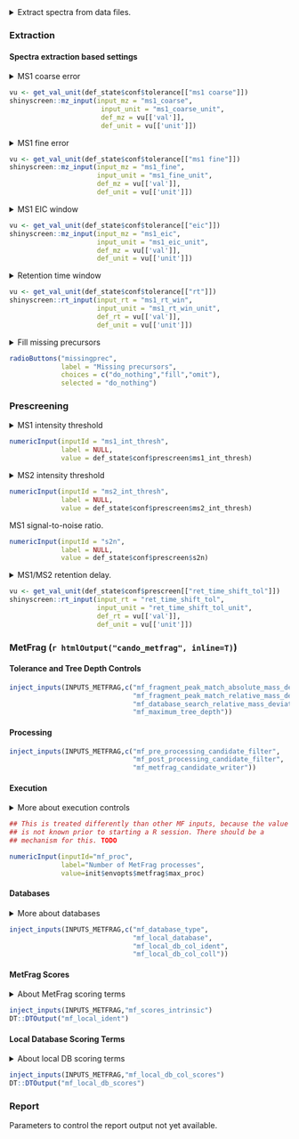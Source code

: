 <details><summary>Extract spectra from data files.</summary>

Spectral extraction is controled by the parameters under the
_Extraction_ tab, while the quality check parameters are located under
the _Prescreening_ tab.

After Shinyscreen is configured and the compound lists loaded, it is
possible to proceed with extracting the data. The extraction process
can start after pressing `Extract`. Depending on the size of the
commpound list and the properties of the data files this may take a
while.

Once the data is extracted, quality checking can be carried out using
the `Prescreen` button.

The parameters affecting current extraction are displayed in the
*Overview* section. 

</details>

### Extraction

#### Spectra extraction based settings

<details><summary>MS1 coarse error</summary>

Extract all entries matching the target mass within this error in the
precursor table.
</details>
```r
vu <- get_val_unit(def_state$conf$tolerance[["ms1 coarse"]])
shinyscreen::mz_input(input_mz = "ms1_coarse",
                       input_unit = "ms1_coarse_unit",
                       def_mz = vu[['val']],
                       def_unit = vu[['unit']])
```

<details><summary>MS1 fine error</summary>

The precursor table masses can be of lower accuracy. Once there is a
match within the coarse error, it can be further checked versus the
fine error bounds directly in the mass spectrum.

</details>
```r
vu <- get_val_unit(def_state$conf$tolerance[["ms1 fine"]])
shinyscreen::mz_input(input_mz = "ms1_fine",
                      input_unit = "ms1_fine_unit",
                      def_mz = vu[['val']],
                      def_unit = vu[['unit']])
```

<details><summary>MS1 EIC window</summary>

The mz interval over which the intensities are aggregated to generate
a chromatogram.

</details>
```r
vu <- get_val_unit(def_state$conf$tolerance[["eic"]])
shinyscreen::mz_input(input_mz = "ms1_eic",
                      input_unit = "ms1_eic_unit",
                      def_mz = vu[['val']],
                      def_unit = vu[['unit']])
```

<details><summary>Retention time window</summary>

If the expected retention time has been specified for the compound,
then search for the MS1 signature inside the window defined by this
range.

</details>
```r
vu <- get_val_unit(def_state$conf$tolerance[["rt"]])
shinyscreen::rt_input(input_rt = "ms1_rt_win",
                      input_unit = "ms1_rt_win_unit",
                      def_rt = vu[['val']],
                      def_unit = vu[['unit']])
```

<details><summary>Fill missing precursors</summary>

* **fill** : Try to guess precursors of MS2 entries. This is done by
picking MS1 which chronologically preceeds a given MS2 entry.
* **omit** : Ignore MS2 with missing precursors.
* **do_nothing** : Default. Use MS1--MS2 metadata recorded in the file
to associate MS1 and MS2 entries. Usually works.  
</details>
```r
radioButtons("missingprec",
             label = "Missing precursors",
             choices = c("do_nothing","fill","omit"),
             selected = "do_nothing")

```

### Prescreening

<details><summary>MS1 intensity threshold</summary>

Ignore MS1 signal below the threshold.

</details>
```r

numericInput(inputId = "ms1_int_thresh",
             label = NULL,
             value = def_state$conf$prescreen$ms1_int_thresh)
```

<details><summary>MS2 intensity threshold</summary>

Ignore MS2 signal below the threshold.

</details>
```r

numericInput(inputId = "ms2_int_thresh",
             label = NULL,
             value = def_state$conf$prescreen$ms2_int_thresh)
```


MS1 signal-to-noise ratio.

```r

numericInput(inputId = "s2n",
             label = NULL,
             value = def_state$conf$prescreen$s2n)
```


<details><summary>MS1/MS2 retention delay.</summary>

Look for associated MS2 spectrum within this window around the MS1
peak.

</details>
```r
vu <- get_val_unit(def_state$conf$prescreen[["ret_time_shift_tol"]])
shinyscreen::rt_input(input_rt = "ret_time_shift_tol",
                      input_unit = "ret_time_shift_tol_unit",
                      def_rt = vu[['val']],
                      def_unit = vu[['unit']])
```

### MetFrag (`r htmlOutput("cando_metfrag", inline=T)`)

<!-- If `java` and `MetFragCL` are available, Shinyscreen can run -->
<!-- `MetFragCL`. The configuration is a subset of what a MetFrag config -->
<!-- file looks like. -->


<div class="flex-cols"> <!-- metfrag-conf-box-1 -->
<div> <!-- metfrag-conf-tolerance -->

#### Tolerance and Tree Depth Controls

```r
inject_inputs(INPUTS_METFRAG,c("mf_fragment_peak_match_absolute_mass_deviation",
                               "mf_fragment_peak_match_relative_mass_deviation",
                               "mf_database_search_relative_mass_deviation",
                               "mf_maximum_tree_depth"))
```
</div> <!-- metfrag-conf-tolerance -->

<div> <!-- metfrag-conf-processing -->

#### Processing

```r
inject_inputs(INPUTS_METFRAG,c("mf_pre_processing_candidate_filter",
                               "mf_post_processing_candidate_filter",
                               "mf_metfrag_candidate_writer"))
```
</div> <!-- metfrag-conf-processing -->

<div> 

<!-- metfrag-conf-execution -->
#### Execution

<details><summary>More about execution controls</summary>

The `Number of MetFrag Processses` field will show the maximum amount
of logical threads available on the platform which executes
MetFrag. Consider that, if you use all of them, this might cause an
overload of the system's resources.

</details>

```r
## This is treated differently than other MF inputs, because the value
## is not known prior to starting a R session. There should be a
## mechanism for this. TODO

numericInput(inputId="mf_proc",
             label="Number of MetFrag processes",
             value=init$envopts$metfrag$max_proc)
```

</div> <!-- metfrag-conf-execution -->

</div> <!-- metfrag-conf-box-1 -->

<div class="flex-cols"> <!-- metfrag-conf-box-2 -->
<div> <!-- metfrag-conf-databases -->

#### Databases

<details><summary>More about databases</summary>

MetFrag offers a possibility to query different chemical
databases. Some, such as `PubChem` are remote and some, such as
`PubChemLite` are files that can be downloaded and used locally. At
the moment, Shinyscreen has only been well tested with `LocalCSV`
databases --- those which come in a CSV format. The Shinyscreen
development team is keen to hear experiences of experimentation with
other sources and. Let us know what works, or does not work and
whether having other sources available is important for your
endeavours.

As for the `LocalCSV` types of databases, on an abstract level they
can be viewed as collections of metadata about various
compounds. There will be *identifier* fields which are unique to a
compound. As an example, those could be `Identifier`, or
`CompoundName` columns in a PubChemLite database. Additionally, there
will be lots of other fields, some of which can be used as *scoring
terms*. For example, annotation, patent and PubMed count columns in a
PubChemLite database can be used by MetFrag to aid sensible ranking of
candidates.

Local databases should all reside in a directory that was specified
during Shinyscreen initialisation (look up the documentation of the
`Shinyscreen::init` function).

User selects the local databases from 
`r inputs_html_out(INPUTS_METFRAG,"mf_local_database")` 
control. Once a database is selected, it is required 
to declare which columns are the identifiers 
and this is done using 
`r inputs_html_out(INPUTS_METFRAG,"mf_local_db_col_ident")`.

The summary of MetFrag results which is created by Shinyscreen
contains top candidates. But, in addition to those, it will show a
collection of other candidates, those that did not rank that high. The
identifier filed which will be used for those can be chosen from
`r inputs_html_out(INPUTS_METFRAG,"mf_local_db_col_coll")`.
In case of PubChemLite, it is probably best to select `Identifier` column here.



</details>

```r
inject_inputs(INPUTS_METFRAG,c("mf_database_type",
                               "mf_local_database",
                               "mf_local_db_col_ident",
                               "mf_local_db_col_coll"))
```

</div> <!-- metfrag-conf-databases -->

<div> <!-- metfrag-conf-mf-scores -->

#### MetFrag Scores

<details><summary>About MetFrag scoring terms</summary>
Here, it is possible to select MetFrag scoring types available for any
kind of database.
</details>

```r
inject_inputs(INPUTS_METFRAG,"mf_scores_intrinsic")
DT::DTOutput("mf_local_ident")
```

</div> <!-- metfrag-conf-mf-scores -->
<div>  <!-- merfrag-conf-local-db-scores -->

#### Local Database Scoring Terms

<details><summary>About local DB scoring terms</summary>
Select local database columns that make sense as scoring terms.
</details>


```r
inject_inputs(INPUTS_METFRAG,"mf_local_db_col_scores")
DT::DTOutput("mf_local_db_scores")
```

</div> <!-- merfrag-conf-local-db-scores -->
</div> <!-- metfrag-conf-box-2 -->

### Report

Parameters to control the report output not yet available.

<!-- <details><summary>Create a report</summary> -->

<!-- Shinyscreen can produce a report containing graps of EICs and spectra -->
<!-- for some or all compounds. The controls below define what enters the -->
<!-- report. Please keep in mind that producing a PDF output with thousands -->
<!-- of compounds will take huge amount of time, so if you are prescreening -->
<!-- a lot of compounds, consider restricting limiting the output to, for -->
<!-- example, those entries that have passed the quality checks. -->

<!-- </details> -->

<!-- ```{r, echo=F} -->
<!-- shiny::textInput(inputId = "rep_aut", label = "Report author", value = def_state$conf$report$author) -->
<!-- shiny::textInput(inputId = "rep_tit", label = "Report title", value = def_state$conf$report$title) -->
<!-- ``` -->


